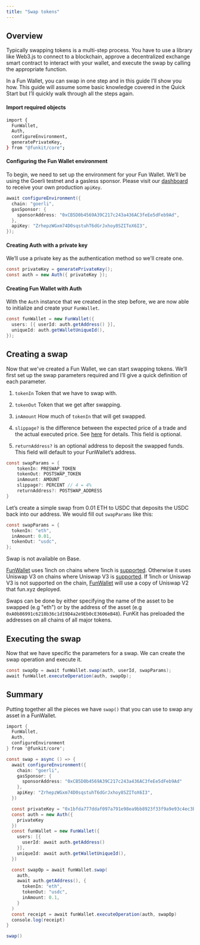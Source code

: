 ```yaml
---
title: "Swap tokens"
---
```


## Overview

Typically swapping tokens is a multi-step process. You have to use a library like Web3.js to connect to a blockchain, approve a decentralized exchange smart contract to interact with your wallet, and execute the swap by calling the appropriate function.

In a Fun Wallet, you can swap in one step and in this guide I’ll show you how. This guide will assume some basic knowledge covered in the Quick Start but I’ll quickly walk through all the steps again.

#### Import required objects

```bash
import {
  FunWallet,
  Auth,
  configureEnvironment,
  generatePrivateKey,
} from "@funkit/core";
```

#### Configuring the Fun Wallet environment

To begin, we need to set up the environment for your Fun Wallet. We’ll be using the Goerli testnet and a gasless sponsor. Please visit our [dashboard](https://app.fun.xyz) to receive your own production `apiKey`.

```cs
await configureEnvironment({
  chain: "goerli",
  gasSponsor: {
    sponsorAddress: "0xCB5D0b4569A39C217c243a436AC3feEe5dFeb9Ad",
  },
  apiKey: "ZrhepzWGxm74D0sqstuhT6dGrJxhoy8SZIToX6I3",
});
```

#### Creating Auth with a private key

We’ll use a private key as the authentication method so we'll create one.

```cs
const privateKey = generatePrivateKey();
const auth = new Auth({ privateKey });
```

#### Creating Fun Wallet with Auth

With the `Auth` instance that we created in the step before, we are now able to initialize and create your `FunWallet`.

```cs
const funWallet = new FunWallet({
  users: [{ userId: auth.getAddress() }],
  uniqueId: auth.getWalletUniqueId(),
});
```

## Creating a swap

Now that we've created a Fun Wallet, we can start swapping tokens. We’ll first set up the swap parameters required and I’ll give a quick definition of each parameter.

1. `tokenIn` Token that we have to swap with.

2. `tokenOut` Token that we get after swapping.

3. `inAmount` How much of `tokenIn` that will get swapped.

4. `slippage?` is the difference between the expected price of a trade and the actual executed price. See [here](https://support.uniswap.org/hc/en-us/articles/8643879653261-What-is-Price-Slippage-) for details. This field is optional.

5. `returnAddress?` is an optional address to deposit the swapped funds. This field will default to your FunWallet’s address.

```cs
const swapParams = {
    tokenIn: PRESWAP_TOKEN
    tokenOut: POSTSWAP_TOKEN
    inAmount: AMOUNT
    slippage?: PERCENT // 4 = 4%
    returnAddress?: POSTSWAP_ADDRESS
}
```

Let’s create a simple swap from 0.01 ETH to USDC that deposits the USDC back into our address. We would fill out `swapParams` like this:

```cs
const swapParams = {
  tokenIn: "eth",
  inAmount: 0.01,
  tokenOut: "usdc",
};
```

Swap is not available on Base.

[FunWallet](https://docs.fun.xyz/api-reference/fun-wallet) uses 1inch on chains where 1inch is [supported](https://docs.1inch.io/docs/1inch-network-overview/). Otherwise it uses Uniswap V3 on chains where Uniswap V3 is [supported](https://docs.uniswap.org/contracts/v3/reference/deployments). If 1inch or Uniswap V3 is not supported on the chain, [FunWallet](https://docs.fun.xyz/api-reference/fun-wallet) will use a copy of Uniswap V2 that fun.xyz deployed.

Swaps can be done by either specifying the name of the asset to be swapped (e.g "eth") or by the address of the asset (e.g `0xA0b86991c6218b36c1d19D4a2e9Eb0cE3606eB48`). FunKit has preloaded the addresses on all chains of all major tokens.

## Executing the swap

Now that we have specific the parameters for a swap. We can create the swap operation and execute it.

```cs
const swapOp = await funWallet.swap(auth, userId, swapParams);
await funWallet.executeOperation(auth, swapOp);
```

## Summary

Putting together all the pieces we have `swap()` that you can use to swap any asset in a FunWallet.

```cs
import {
  FunWallet,
  Auth,
  configureEnvironment
} from '@funkit/core';

const swap = async () => {
  await configureEnvironment({
    chain: "goerli",
    gasSponsor: {
      sponsorAddress: "0xCB5D0b4569A39C217c243a436AC3feEe5dFeb9Ad"
    },
    apiKey: "ZrhepzWGxm74D0sqstuhT6dGrJxhoy8SZIToX6I3",
  })

  const privateKey = "0x1bfda777ddaf097a791e98ea9bb8923f33f9a9e93c4ec3b0d8370de10782a825"
  const auth = new Auth({
    privateKey
  })
  const funWallet = new FunWallet({
    users: [{
      userId: await auth.getAddress()
    }],
    uniqueId: await auth.getWalletUniqueId(),
  })

  const swapOp = await funWallet.swap(
    auth,
    await auth.getAddress(), {
      tokenIn: "eth",
      tokenOut: "usdc",
      inAmount: 0.1,
    }
  )
  const receipt = await funWallet.executeOperation(auth, swapOp)
  console.log(receipt)
}

swap()
```